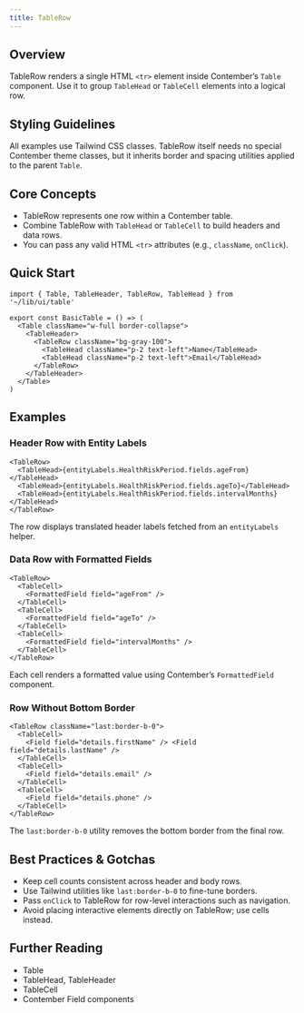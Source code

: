 ```yaml
---
title: TableRow
---
```


<!-- Edited by human: false -->
<!-- Examples count: 14 -->
<!-- Source examples: 0 -->
<!-- Playground examples: 4 -->
<!-- External examples: 10 -->
<!-- Import examples: 7 -->

## Overview
TableRow renders a single HTML `<tr>` element inside Contember’s `Table` component.
Use it to group `TableHead` or `TableCell` elements into a logical row.

## Styling Guidelines
All examples use Tailwind CSS classes.
TableRow itself needs no special Contember theme classes, but it inherits border and spacing utilities applied to the parent `Table`.

## Core Concepts
- TableRow represents one row within a Contember table.
- Combine TableRow with `TableHead` or `TableCell` to build headers and data rows.
- You can pass any valid HTML `<tr>` attributes (e.g., `className`, `onClick`).

## Quick Start
```tsx
import { Table, TableHeader, TableRow, TableHead } from '~/lib/ui/table'

export const BasicTable = () => (
  <Table className="w-full border-collapse">
    <TableHeader>
      <TableRow className="bg-gray-100">
        <TableHead className="p-2 text-left">Name</TableHead>
        <TableHead className="p-2 text-left">Email</TableHead>
      </TableRow>
    </TableHeader>
  </Table>
)
```

## Examples

### Header Row with Entity Labels
```tsx
<TableRow>
  <TableHead>{entityLabels.HealthRiskPeriod.fields.ageFrom}</TableHead>
  <TableHead>{entityLabels.HealthRiskPeriod.fields.ageTo}</TableHead>
  <TableHead>{entityLabels.HealthRiskPeriod.fields.intervalMonths}</TableHead>
</TableRow>
```
The row displays translated header labels fetched from an `entityLabels` helper.

### Data Row with Formatted Fields
```tsx
<TableRow>
  <TableCell>
    <FormattedField field="ageFrom" />
  </TableCell>
  <TableCell>
    <FormattedField field="ageTo" />
  </TableCell>
  <TableCell>
    <FormattedField field="intervalMonths" />
  </TableCell>
</TableRow>
```
Each cell renders a formatted value using Contember’s `FormattedField` component.

### Row Without Bottom Border
```tsx
<TableRow className="last:border-b-0">
  <TableCell>
    <Field field="details.firstName" /> <Field field="details.lastName" />
  </TableCell>
  <TableCell>
    <Field field="details.email" />
  </TableCell>
  <TableCell>
    <Field field="details.phone" />
  </TableCell>
</TableRow>
```
The `last:border-b-0` utility removes the bottom border from the final row.

## Best Practices & Gotchas
- Keep cell counts consistent across header and body rows.
- Use Tailwind utilities like `last:border-b-0` to fine-tune borders.
- Pass `onClick` to TableRow for row-level interactions such as navigation.
- Avoid placing interactive elements directly on TableRow; use cells instead.

## Further Reading
- Table
- TableHead, TableHeader
- TableCell
- Contember Field components

<!-- End of Generated Documentation -->
